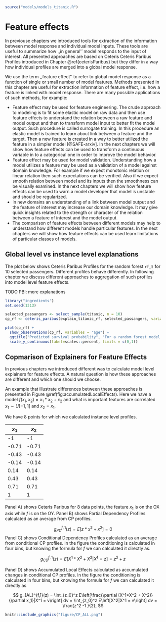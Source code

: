 ```r
source("models/models_titanic.R")
```

# Feature effects {#featureEffects}

In previouse chapters we introduced tools for extraction of the information between model response and individual model inputs. These tools are useful to summarize how ,,in general'' model responds to the input of interest. All presented approaches are based on Ceteris Ceteris Paribus Profiles introduced in Chapter \@ref{ceterisParibus} but they differ in a way how individual profiles are merged into a global model response.

We use the term ,,feature effect'' to refer to global model response as a function of single or small number of model features. 
Methods presented in this chapter are useful for extraction information of feature effect, i.e. how a feature is linked with model response. There are many possible applications of such methods, for example:

* Feature effect may be used for feature engineering. The crude approach to modeling is to fit some elastic model on raw data and then use feature effects to understand the relation between a raw feature and model output and then to transform model input to better fit the model output. Such procedure is called surrogate training. In this procedure an elastic model is trained to learn about link between a feature and the target. Then a new feature is created in a way to better utilized the feature in a simpler model [@SAFE-arxiv]. In the next chapters we will show how feature effects can be used to transform a continuous variable in to a categorical one in order to improve the model behavior.
* Feature effect may be used for model validation.  Understanding how a model utilizes a feature  may be used as a validation of a model against domain knowledge. For example if we expect monotonic relation or linear relation then such expectations can be verified. Also if we expect smooth relation between model and its inputs then the smoothness can be visually examined. In the next chapters we will show how feature effects can be used to warn a model developer that model is unstable and should be regularized.
*  In new domains an understanding of a link between model output and the feature of interest may increase our domain knowledge. It may give quick insights related to the strength or character of the relation between a feature of interest and the model output. 
* The comparison of feature effects between different models may help to understand how different models handle particular features. In the next chapters we will show how feature effects can be used learn limitations of particular classes of models.


## Global level vs instance level explanations

The plot below shows Ceteris Paribus Profiles for the random forest `rf_5` for 10 selected passengers. 
Different profiles behave differently. In following chapter we discuss different approaches to aggregation of such profiles into model level feature effects.

TODO PBI: more explanations

```r
library("ingredients")
set.seed(1313)

selected_passangers <- select_sample(titanic, n = 10)
cp_rf <- ceteris_paribus(explain_titanic_rf, selected_passangers, variables = "age")

plot(cp_rf) +
  show_observations(cp_rf, variables = "age") +
  ggtitle("Predicted survival probability", "For a random forest model 'rf_5' / the 'titanic' dataset") +
  scale_y_continuous(label=scales::percent, limits = c(0,1)) 
```

## Copmarison of Explainers for Feature Effects {#summaryFeatureEffects}

In previous chapters we introduced different was to calculate model level explainers for feature effects. 
A natural question is how these approaches are different and which one should we choose.

An example that illustrate differences between these approaches is presented in Figure \@ref(fig:accumulatedLocalEffects).
Here we have a model $f(x_1, x_2) = x_1*x_2 + x_2$ and what is important features are correlated $x_1 \sim U[-1,1]$ and $x_2 = x_1$.

We have 8 points for which we calculated instance level profiles.

| $x_1$  | $x_2$ |
|--------|-------|
|    -1  |   -1  |
| -0.71  | -0.71 |
| -0.43  | -0.43 |
| -0.14  | -0.14 |
|  0.14  |  0.14 |
|  0.43  |  0.43 |
|  0.71  |  0.71 |
|    1   |    1  |

Panel A) shows Ceteris Paribus for 8 data points, the feature $x_1$ is on the OX axis while $f$ is on the OY. 
Panel B) shows Partial Dependency Profiles calculated as an average from CP profiles.

$$
g_{PD}^{f,1}(z) = E[z*x^2 + x^2] = 0
$$
Panel C) shows Conditional Dependency Profiles calculated as an average from conditional CP profiles. In the figure the conditioning is calculated in four bins, but knowing the formula for $f$ we can calculated it directly as.

$$
g_{CD}^{f,1}(z) = E[X^1*X^2 + X^2 | X^1 = z] = z^2+z
$$

Panel D) shows Accumulated Local Effects calculated as accumulated changes in conditional CP profiles. In the figure the conditioning is calculated in four bins, but knowing the formula for $f$ we can calculated it directly as.

$$
g_{AL}^{f,1}(z) = \int_{z_0}^z E\left[\frac{\partial (X^1*X^2 + X^2)}{\partial x_1}|X^1 = v\right] dv  = \int_{z_0}^z E\left[X^2|X^1 = v\right] dv  = \frac{z^2 -1 }{2},
$$




```r
knitr::include_graphics("figure/CP_ALL.png")
```
